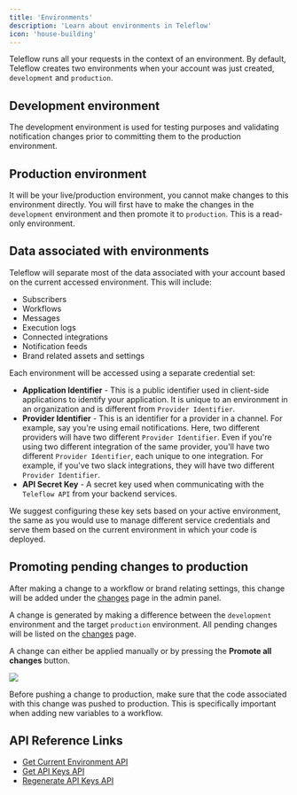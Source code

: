 ```yaml
---
title: 'Environments'
description: 'Learn about environments in Teleflow'
icon: 'house-building'
---
```


Teleflow runs all your requests in the context of an environment. By default, Teleflow creates two environments when your account was just created, `development` and `production`.

## Development environment

The development environment is used for testing purposes and validating notification changes prior to committing them to the production environment.

## Production environment

It will be your live/production environment, you cannot make changes to this environment directly. You will first have to make the changes in the `development` environment and then promote it to `production`. This is a read-only environment.

## Data associated with environments

Teleflow will separate most of the data associated with your account based on the current accessed environment. This will include:

- Subscribers
- Workflows
- Messages
- Execution logs
- Connected integrations
- Notification feeds
- Brand related assets and settings

Each environment will be accessed using a separate credential set:

- **Application Identifier** - This is a public identifier used in client-side applications to identify your application. It is unique to an environment in an organization and is different from `Provider Identifier`.
- **Provider Identifier** - This is an identifier for a provider in a channel. For example, say you're using email notifications. Here, two different providers will have two different `Provider Identifier`. Even if you're using two different integration of the same provider, you'll have two different `Provider Identifier`, each unique to one integration. For example, if you've two slack integrations, they will have two different `Provider Identifier`.
- **API Secret Key** - A secret key used when communicating with the `Teleflow API` from your backend services.

We suggest configuring these key sets based on your active environment, the same as you would use to manage different service credentials and serve them based on the current environment in which your code is deployed.

## Promoting pending changes to production

After making a change to a workflow or brand relating settings, this change will be added under the [changes](https://web.teleflow.khulnasoft.com/changes?utm_campaign=docs-environments) page in the admin panel.

A change is generated by making a difference between the `development` environment and the target `production` environment. All pending changes will be listed on the [changes](https://web.teleflow.khulnasoft.com/changes?utm_campaign=docs-environments) page.

A change can either be applied manually or by pressing the **Promote all changes** button.

<Frame caption="Seeing All Changes in Teleflow Dashboard">
<img src="/images/platform/environments.png" />
</Frame>

<br />

<Note> Before pushing a change to production, make sure that the code associated with this change was pushed to production. This is specifically important when adding new variables to a workflow. </Note>


## API Reference Links

- [Get Current Environment API](/api-reference/environments/get-current-environment/)
- [Get API Keys API](/api-reference/environments/get-api-keys/)
- [Regenerate API Keys API](/api-reference/environments/regenerate-api-keys/)